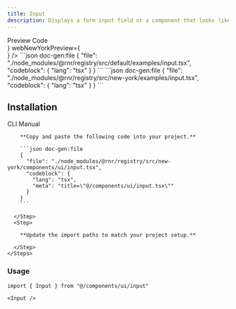 ```yaml
---
title: Input
description: Displays a form input field or a component that looks like an input field.
---
```



<div className="h-5"/>

<Tabs defaultValue="preview">
  <TabsList>
    <TabsTrigger value="preview">Preview</TabsTrigger>
    <TabsTrigger value="code">Code</TabsTrigger>
  </TabsList>
  <TabsContent value="preview">
    <PreviewCard
      copyContent={inputPreview}
      webPreview={
        <div className='w-full max-w-80'>
          <InputPreview />
        </div>
      }
      webNewYorkPreview={
        <div className='w-full max-w-80'>
          <InputNewYorkPreview />
        </div>
      }
    />
  </TabsContent>
  <TabsContent value="code">
    <ShowIfStyle style="default">
    ```json doc-gen:file
    {
      "file": "./node_modules/@rnr/registry/src/default/examples/input.tsx",
      "codeblock": {
        "lang": "tsx"
      }
    }
    ```
    </ShowIfStyle>
    <ShowIfStyle style="new-york">
    ```json doc-gen:file
    {
      "file": "./node_modules/@rnr/registry/src/new-york/examples/input.tsx",
      "codeblock": {
        "lang": "tsx"
      }
    }
    ```
    </ShowIfStyle>
  </TabsContent>
</Tabs>


## Installation

<Tabs defaultValue="cli">
  <TabsList>
    <TabsTrigger id="cli" value="cli">CLI</TabsTrigger>
    <TabsTrigger id="manual" value="manual">Manual</TabsTrigger>
  </TabsList>
  <TabsContent value="cli">
    <CommandTabs args={["add", "input"]}/>
  </TabsContent>
  <TabsContent value="manual">
    <Steps>
      <Step>
 
        **Copy and paste the following code into your project.**

        ```json doc-gen:file
        {
          "file": "./node_modules/@rnr/registry/src/new-york/components/ui/input.tsx",
          "codeblock": {
            "lang": "tsx",
            "meta": "title=\"@/components/ui/input.tsx\""
          }
        }
        ```
 
      </Step>
      <Step>

        **Update the import paths to match your project setup.**

      </Step>
    </Steps>
  </TabsContent>
</Tabs>

### Usage

```tsx
import { Input } from "@/components/ui/input"
```

```tsx
<Input />
```
